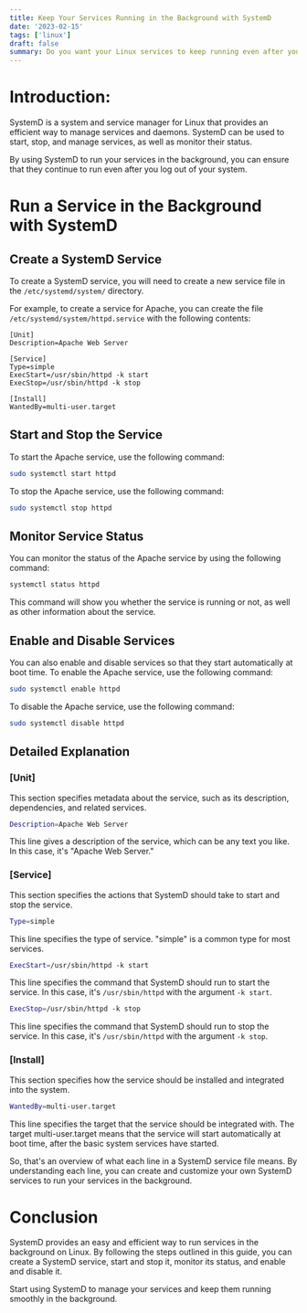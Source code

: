 ```yaml
---
title: Keep Your Services Running in the Background with SystemD
date: '2023-02-15'
tags: ['linux']
draft: false
summary: Do you want your Linux services to keep running even after you log out of your system? SystemD makes it easy to run services in the background. In this guide, we'll show you how to create a SystemD service, start and stop it, and monitor its status.
---
```


# Introduction:

SystemD is a system and service manager for Linux that provides an efficient way to manage services and daemons. SystemD can be used to start, stop, and manage services, as well as monitor their status.

By using SystemD to run your services in the background, you can ensure that they continue to run even after you log out of your system.

# Run a Service in the Background with SystemD

## Create a SystemD Service

To create a SystemD service, you will need to create a new service file in the `/etc/systemd/system/` directory.

For example, to create a service for Apache, you can create the file `/etc/systemd/system/httpd.service` with the following contents:

```bash:/etc/systemd/system/httpd.service
[Unit]
Description=Apache Web Server

[Service]
Type=simple
ExecStart=/usr/sbin/httpd -k start
ExecStop=/usr/sbin/httpd -k stop

[Install]
WantedBy=multi-user.target
```

## Start and Stop the Service

To start the Apache service, use the following command:

```bash
sudo systemctl start httpd
```

To stop the Apache service, use the following command:

```bash
sudo systemctl stop httpd
```

## Monitor Service Status

You can monitor the status of the Apache service by using the following command:

```bash
systemctl status httpd
```

This command will show you whether the service is running or not, as well as other information about the service.

## Enable and Disable Services

You can also enable and disable services so that they start automatically at boot time. To enable the Apache service, use the following command:

```bash
sudo systemctl enable httpd
```

To disable the Apache service, use the following command:

```bash
sudo systemctl disable httpd
```

## Detailed Explanation

### [Unit]

This section specifies metadata about the service, such as its description, dependencies, and related services.

```bash
Description=Apache Web Server
```

This line gives a description of the service, which can be any text you like. In this case, it's "Apache Web Server."

### [Service]

This section specifies the actions that SystemD should take to start and stop the service.

```bash
Type=simple
```

This line specifies the type of service. "simple" is a common type for most services.

```bash
ExecStart=/usr/sbin/httpd -k start
```

This line specifies the command that SystemD should run to start the service. In this case, it's `/usr/sbin/httpd` with the argument `-k start`.

```bash
ExecStop=/usr/sbin/httpd -k stop
```

This line specifies the command that SystemD should run to stop the service. In this case, it's `/usr/sbin/httpd` with the argument `-k stop`.

### [Install]

This section specifies how the service should be installed and integrated into the system.

```bash
WantedBy=multi-user.target
```

This line specifies the target that the service should be integrated with. The target multi-user.target means that the service will start automatically at boot time, after the basic system services have started.

So, that's an overview of what each line in a SystemD service file means. By understanding each line, you can create and customize your own SystemD services to run your services in the background.

# Conclusion

SystemD provides an easy and efficient way to run services in the background on Linux. By following the steps outlined in this guide, you can create a SystemD service, start and stop it, monitor its status, and enable and disable it.

Start using SystemD to manage your services and keep them running smoothly in the background.
